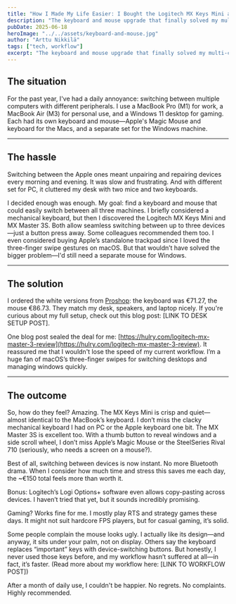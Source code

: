 ```yaml
---
title: "How I Made My Life Easier: I Bought the Logitech MX Keys Mini and Master 3S"
description: "The keyboard and mouse upgrade that finally solved my multi-computer chaos."
pubDate: 2025-06-18
heroImage: "../../assets/keyboard-and-mouse.jpg"
author: "Arttu Nikkilä"
tags: ["tech, workflow"]
excerpt: "The keyboard and mouse upgrade that finally solved my multi-computer chaos. Not paid to write this."
---
```


## **The situation**

For the past year, I've had a daily annoyance: switching between multiple computers with different peripherals. I use a MacBook Pro (M1) for work, a MacBook Air (M3) for personal use, and a Windows 11 desktop for gaming. Each had its own keyboard and mouse—Apple's Magic Mouse and keyboard for the Macs, and a separate set for the Windows machine.

---

## **The hassle**

Switching between the Apple ones meant unpairing and repairing devices every morning and evening. It was slow and frustrating. And with different set for PC, it cluttered my desk with two mice and two keyboards.

I decided enough was enough. My goal: find a keyboard and mouse that could easily switch between all three machines. I briefly considered a mechanical keyboard, but then I discovered the Logitech MX Keys Mini and MX Master 3S. Both allow seamless switching between up to three devices—just a button press away. Some colleagues recommended them too. I even considered buying Apple’s standalone trackpad since I loved the three-finger swipe gestures on macOS. But that wouldn’t have solved the bigger problem—I'd still need a separate mouse for Windows.

---

## **The solution**

I ordered the white versions from [Proshop](https://proshop.fi): the keyboard was €71.27, the mouse €86.73. They match my desk, speakers, and laptop nicely. If you're curious about my full setup, check out this blog post: [LINK TO DESK SETUP POST].

One blog post sealed the deal for me: [https://hulry.com/logitech-mx-master-3-review](https://hulry.com/logitech-mx-master-3-review). It reassured me that I wouldn't lose the speed of my current workflow. I’m a huge fan of macOS’s three-finger swipes for switching desktops and managing windows quickly.

---

## **The outcome**

So, how do they feel? Amazing. The MX Keys Mini is crisp and quiet—almost identical to the MacBook’s keyboard. I don’t miss the clacky mechanical keyboard I had on PC or the Apple keyboard one bit. The MX Master 3S is excellent too. With a thumb button to reveal windows and a side scroll wheel, I don’t miss Apple’s Magic Mouse or the SteelSeries Rival 710 (seriously, who needs a screen on a mouse?).

Best of all, switching between devices is now instant. No more Bluetooth drama. When I consider how much time and stress this saves me each day, the ~€150 total feels more than worth it.

Bonus: Logitech’s Logi Options+ software even allows copy-pasting across devices. I haven’t tried that yet, but it sounds incredibly promising.

Gaming? Works fine for me. I mostly play RTS and strategy games these days. It might not suit hardcore FPS players, but for casual gaming, it’s solid.

Some people complain the mouse looks ugly. I actually like its design—and anyway, it sits under your palm, not on display. Others say the keyboard replaces “important” keys with device-switching buttons. But honestly, I never used those keys before, and my workflow hasn’t suffered at all—in fact, it’s faster. (Read more about my workflow here: [LINK TO WORKFLOW POST])

After a month of daily use, I couldn't be happier. No regrets. No complaints. Highly recommended.

